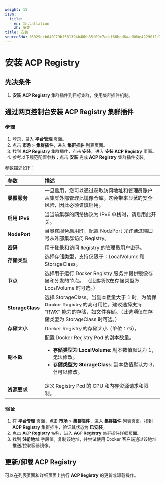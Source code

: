```yaml
---
weight: 15
i18n:
  title:
    en: Installation
    zh: 安装
title: 安装
sourceSHA: f6029ecb640179bf581394b40bb85f09c7adaf66bed6aad660e42290f1f3b5f8
---
```


# 安装 ACP Registry

## 先决条件

1. **安装** **ACP Registry** 集群插件到目标集群，使用集群插件机制。

## 通过网页控制台安装 ACP Registry 集群插件

### 步骤

1. 登录，进入 **平台管理** 页面。
2. 点击 **市场** > **集群插件**，进入 **集群插件** 列表页面。
3. 找到 **ACP Registry** 集群插件，点击 **安装**，进入 **安装 ACP Registry** 页面。
4. 参考以下规范配置参数；点击 **安装** 完成 **ACP Registry** 集群插件安装。

参数描述如下：

| **参数**                 | **描述**                                                                                                                                                                                                                                   |
| :---------------------- | :------------------------------------------------------------------------------------------------------------------------------------------------------------------------------------------------------------------------------------------ |
| **暴露服务**            | 一旦启用，您可以通过获取访问地址和管理员账户从集群外部管理此镜像仓库。这会带来显著的安全风险，因此必须谨慎启用。                                                                                                                  |
| **启用 IPv6**          | 当当前集群的网络协议为 IPv6 单栈时，请启用此开关。                                                                                                                                                                                          |
| **NodePort**           | 当暴露服务启用时，配置 NodePort 允许通过端口号从外部集群访问 Registry。                                                                                                                                                                   |
| **密码**               | 用于登录和访问 Registry 的管理员用户密码。                                                                                                                                                                                                     |
| **存储类型**           | 选择存储类型，支持仅限于：LocalVolume 和 StorageClass。                                                                                                                                                                              |
| **节点**               | 选择用于运行 Docker Registry 服务并提供镜像存储和分发的节点。 （此选项仅在存储类型为 LocalVolume 时可选。）                                                                                                                           |
| **StorageClass**       | 选择 StorageClass。当副本数量大于 1 时，为确保 Docker Registry 的高可用性，建议选择支持 "RWX" 能力的存储，如文件存储。（此选项仅在存储类型为 StorageClass 时可选。）                                          |
| **存储大小**           | Docker Registry 的存储大小（单位：Gi）。                                                                                                                                                                                                 |
| **副本数**             | 配置 Docker Registry Pod 的副本数量。 <ul><li> **存储类型为 LocalVolume**: 副本数值默认为 1，无法修改。 </li><li>**存储类型为 StorageClass**: 副本数值默认为 3，但可以修改。</li></ul>                                      |
| **资源要求**           | 定义 Registry Pod 的 CPU 和内存资源请求和限制。                                                                                                                                                                                                |

### 验证

1. 在 **平台管理** 页面，点击 **市场** > **集群插件**，进入 **集群插件** 列表页面。找到 **ACP Registry** 集群插件，验证其状态为 **已安装**。
2. 点击 **ACP Registry** 名称，进入 **ACP Registry** 集群插件详细页面。
3. 找到 **注册地址** 字段值，复制该地址，并尝试使用 Docker 客户端通过该地址推送/拉取容器镜像。

## 更新/卸载 ACP Registry

可以在列表页面和详细页面上执行 **ACP Registry** 的更新或卸载操作。
